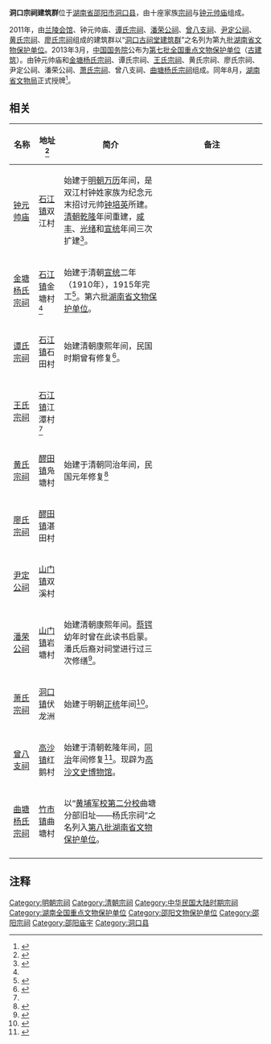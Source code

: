 {{文物保护单位
| 级别 = 全国
| 图片 = 	
| 名称 = 洞口宗祠建筑群
| 编号 = 7-1249-3-547
| 分类 = 
| 时代 = [[明朝|明]]至民国
| 所在 = [[湖南省|湖南省]][[邵阳市|邵阳市]][[洞口县|洞口县]]
| 登录 = 2013年
| Cat = 湖南全国重点文物保护单位
}}
'''洞口宗祠建筑群'''位于[[湖南省|湖南省]][[邵阳市|邵阳市]][[洞口县|洞口县]]，由十座家族[[宗祠|宗祠]]与[[钟元帅庙|钟元帅庙]]组成。

2011年，由[[萧氏宗祠_(洞口县)|兰陵会馆]]、钟元帅庙、[[谭氏宗祠_(洞口县)|谭氏宗祠]]、[[潘荣公祠|潘荣公祠]]、[[曾八支祠|曾八支祠]]、[[尹定公祠|尹定公祠]]、[[黄氏宗祠_(洞口县)|黄氏宗祠]]、[[廖氏宗祠|廖氏宗祠]]组成的建筑群以“[[洞口古祠堂建筑群|洞口古祠堂建筑群]]”之名列为第九批[[湖南省文物保护单位|湖南省文物保护单位]]。2013年3月，[[中华人民共和国国务院|中国国务院]]公布为[[第七批全国重点文物保护单位|第七批全国重点文物保护单位]]（[[第七批全国重点文物保护单位中的古建筑|古建筑]]）。由钟元帅庙和[[金塘杨氏宗祠|金塘杨氏宗祠]]、谭氏宗祠、[[王氏宗祠_(洞口县)|王氏宗祠]]、黄氏宗祠、廖氏宗祠、尹定公祠、潘荣公祠、[[萧氏宗祠_(洞口县)|萧氏宗祠]]、曾八支祠、[[曲塘杨氏宗祠|曲塘杨氏宗祠]]组成。同年8月，[[湖南省文物局|湖南省文物局]]正式授牌<ref>{{Cite web|url=http://www.dongkou.gov.cn/html/2013/08/12/8099.html|title=省文物局为我县第七批全国重点文物保护单位授牌|accessdate=2017-03-19|author=唐晓腾、姜珂|date=2013-08-12|work=录入：admin3，编辑：admin3|publisher=洞口县人民政府网，来源：县电视台|language=Zh-hans|deadurl=yes|archiveurl=https://web.archive.org/web/20170320052346/http://www.dongkou.gov.cn/html/2013/08/12/8099.html|archivedate=2017-03-20}}</ref>。

== 相关 ==
{| border="2" cellpadding="4" cellspacing="1" style="background: #f9f9f9;font-size:95%; border: 1px #aaa solid; border-collapse: collapse;"
|- bgcolor="#B0C4DE" align="center"
!width=10%|名称
!width=10%|地址<ref>{{Cite web |url=http://www.doc88.com/p-5989808967215.html |title=洞口县宗祠建筑形制研究 |accessdate=2017-07-09 |author=欧阳彦红 |date=2012-02-09 |language=Zh-hans |archive-date=2019-08-22 |archive-url=https://web.archive.org/web/20190822235354/http://www.doc88.com/p-5989808967215.html |dead-url=no }}</ref>
!简介
!备注
|-
|[[钟元帅庙|钟元帅庙]]||[[石江镇|石江镇]]双江村||始建于[[明朝|明朝]][[万历|万历]]年间，是双江村钟姓家族为纪念元末招讨元帅[[钟培英|钟培英]]所建。[[清朝|清朝]][[乾隆|乾隆]]年间重建，[[咸丰_(年号)|咸丰]]、[[光绪|光绪]]和[[宣统|宣统]]年间三次扩建<ref>{{Cite web|url=http://www.dongkou.gov.cn/html/2013/10/08/8403.html|title=石江镇钟元帅庙被列为全国重点文物保护单位|accessdate=2017-03-19|author=付强|date=2013-10-08|work=录入：admin3，编辑：admin3|publisher=洞口县人民政府网，来源：县电视台|language=Zh-hans}}{{dead link|date=2018年2月 |bot=InternetArchiveBot |fix-attempted=yes }}</ref>。||
|-
|[[金塘杨氏宗祠|金塘杨氏宗祠]]||[[石江镇|石江镇]]金塘村<ref name="a2"/>||始建于清朝[[宣统|宣统]]二年（1910年），1915年完工<ref>{{Cite web|url=http://www.dongkou.gov.cn/html/2013/11/04/8906.html|title=石江镇杨氏宗祠跻身全国重点文物保护单位|accessdate=2017-03-19|author=付强|date=2013-11-04|work=录入：admin3，编辑：admin3|publisher=洞口县人民政府网，来源：县电视台|language=Zh-hans|deadurl=yes|archiveurl=https://web.archive.org/web/20170320052450/http://www.dongkou.gov.cn/html/2013/11/04/8906.html|archivedate=2017-03-20}}</ref>。第六批[[湖南省文物保护单位|湖南省文物保护单位]]。||
|-
|[[谭氏宗祠_(洞口县)|谭氏宗祠]]||[[石江镇|石江镇]]石田村||始建清朝康熙年间，民国时期曾有修复<ref>{{Cite web|url=http://www.dongkou.gov.cn/html/2013/09/10/8272.html|title=谭氏宗祠被列为全国重点文物保护单位|accessdate=2017-03-19|author=付强|date=2013-09-10|work=录入：admin3，编辑：admin3|publisher=洞口县人民政府网，来源：县电视台|language=Zh-hans|deadurl=yes|archiveurl=https://web.archive.org/web/20170320052448/http://www.dongkou.gov.cn/html/2013/09/10/8272.html|archivedate=2017-03-20}}</ref>。||
|-
|[[王氏宗祠_(洞口县)|王氏宗祠]]||[[石江镇|石江镇]]江潭村<ref name="a2"/>||||
|-
|[[黄氏宗祠_(洞口县)|黄氏宗祠]]||[[醪田镇|醪田镇]]凫塘村||始建于清朝同治年间，民国元年修复<ref>{{Cite web|url=http://www.dongkou.gov.cn/html/2014/03/25/10144.html|title=醪田镇黄氏宗祠跻身全国重点文物保护单位|accessdate=2017-03-19|author=付强|date=2014-03-25|work=录入：admin3，编辑：admin3|publisher=洞口县人民政府网，来源：县电视台|language=Zh-hans|deadurl=yes|archiveurl=https://web.archive.org/web/20170320052442/http://www.dongkou.gov.cn/html/2014/03/25/10144.html|archivedate=2017-03-20}}</ref>||
|-
|[[廖氏宗祠|廖氏宗祠]]||[[醪田镇|醪田镇]]湛田村||||
|-
|[[尹定公祠|尹定公祠]]||[[山门镇_(洞口县)|山门镇]]双溪村||||
|-
|[[潘荣公祠|潘荣公祠]]||[[山门镇_(洞口县)|山门镇]]岩塘村||始建清朝康熙年间。[[蔡锷|蔡锷]]幼年时曾在此读书启蒙。潘氏后裔对祠堂进行过三次修缮<ref>{{Cite web|url=http://www.dongkou.gov.cn/html/2013/11/04/8908.html|title=山门镇岩塘村潘荣公祠挂上国家第七批重点保护单位牌匾|accessdate=2017-03-19|author=王成海、姜柯、刘谋卓|date=2013-11-04|work=录入：admin3，编辑：admin3|publisher=洞口县人民政府网|language=Zh-hans|deadurl=yes|archiveurl=https://web.archive.org/web/20170320052445/http://www.dongkou.gov.cn/html/2013/11/04/8908.html|archivedate=2017-03-20}}</ref>。||

|-
|[[萧氏宗祠_(洞口县)|萧氏宗祠]]||[[洞口镇|洞口镇]]伏龙洲||始建于明朝[[正统_(年号)|正统]]年间<ref name="a2">{{Cite web|url=http://www.dongkou.gov.cn/html/2013/08/09/8090.html|title=2013魅力宗祠之旅暨第七期雪峰文化沙龙活动举行|accessdate=2017-03-19|author=唐萍|date=2013-08-09|work=录入：admin3，编辑：admin3|publisher=洞口县人民政府网，来源：洞口新闻网|language=Zh-hans|deadurl=yes|archiveurl=https://web.archive.org/web/20170320052348/http://www.dongkou.gov.cn/html/2013/08/09/8090.html|archivedate=2017-03-20}}</ref>。||
|-
|[[曾八支祠|曾八支祠]]||[[高沙镇|高沙镇]]红鹅村||始建于清朝乾隆年间，[[同治|同治]]年间修复<ref>{{Cite web|url=http://www.dongkou.gov.cn/html/110/4027.html|title=曾八支祠——湖南规模最大的宗祠文化博物馆|accessdate=2017-03-19|author=黄慧湘|date=2011-10-28|work=录入：admin，编辑：Admin|publisher=洞口县人民政府网，来源：县文物管理局|language=Zh-hans|deadurl=yes|archiveurl=https://web.archive.org/web/20170320052256/http://www.dongkou.gov.cn/html/110/4027.html|archivedate=2017-03-20}}</ref>。现辟为[[高沙文史博物馆|高沙文史博物馆]]。||
|-
|[[曲塘杨氏宗祠|曲塘杨氏宗祠]]||[[竹市镇_(洞口县)|竹市镇]]曲塘村||以“[[黄埔军校第二分校|黄埔军校第二分校]]曲塘分部旧址——杨氏宗祠”之名列入[[第八批湖南省文物保护单位|第八批湖南省文物保护单位]]。||
|-
|}

== 注释 ==

{{Reflist|2}}

{{湖南全国重点文物保护单位}}
[[Category:明朝宗祠|Category:明朝宗祠]]
[[Category:清朝宗祠|Category:清朝宗祠]]
[[Category:中华民国大陆时期宗祠|Category:中华民国大陆时期宗祠]]
[[Category:湖南全国重点文物保护单位|Category:湖南全国重点文物保护单位]]
[[Category:邵阳文物保护单位|Category:邵阳文物保护单位]]
[[Category:邵阳宗祠|Category:邵阳宗祠]]
[[Category:邵阳庙宇|Category:邵阳庙宇]]
[[Category:洞口县|Category:洞口县]]